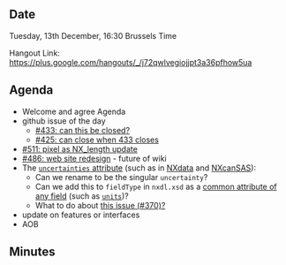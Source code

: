 ==Date==

Tuesday, 13th December, 16:30 Brussels Time

Hangout Link: https://plus.google.com/hangouts/_/j72qwlvegiojjpt3a36pfhow5ua

==Agenda==

* Welcome and agree Agenda
* github issue of the day
** [https://github.com/nexusformat/definitions/issues/433 #433: can this be closed?]
** [https://github.com/nexusformat/definitions/issues/425 #425: can close when 433 closes]
* [https://github.com/nexusformat/definitions/issues/511 #511: pixel as NX_length update]
* [https://github.com/nexusformat/definitions/issues/486 #486: web site redesign] - future of wiki
* The [http://wiki.nexusformat.org/2014_axes_and_uncertainties <tt>uncertainties</tt> attribute] (such as in [https://github.com/nexusformat/definitions/blob/master/base_classes/NXdata.nxdl.xml#L325 NXdata] and [https://github.com/nexusformat/definitions/blob/NXcansas-492/applications/NXcanSAS.nxdl.xml#L424 NXcanSAS]):
** Can we rename to be the singular <tt>uncertainty</tt>?
** Can we add this to <tt>fieldType</tt> in <tt>nxdl.xsd</tt> as a [https://github.com/nexusformat/definitions/blob/master/nxdl.xsd#L578 common attribute of any field] (such as [https://github.com/nexusformat/definitions/blob/master/nxdl.xsd#L599 <tt>units</tt>])?
** What to do about [https://github.com/nexusformat/definitions/issues/370 this issue (#370)?]
* update on features or interfaces
* AOB

==Minutes==
